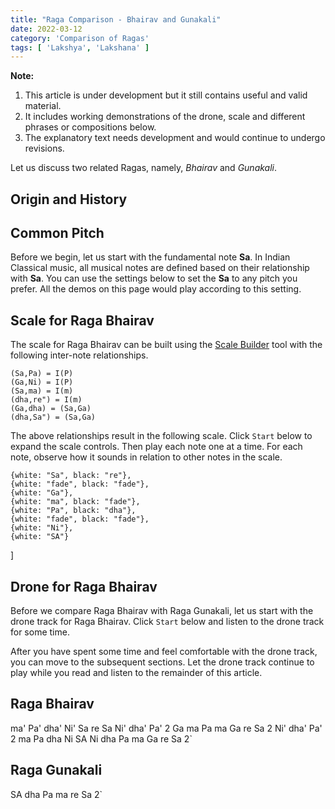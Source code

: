 ```yaml
---
title: "Raga Comparison - Bhairav and Gunakali"
date: 2022-03-12
category: 'Comparison of Ragas'
tags: [ 'Lakshya', 'Lakshana' ]
---
```



<Notice>

**Note:**
1.  This article is under development but it still contains useful and valid material.
2.  It includes working demonstrations of the drone, scale and different phrases or compositions below.
3.  The explanatory text needs development and would continue to undergo revisions. 

</Notice>

Let us discuss two related Ragas, namely, *Bhairav* and *Gunakali*.

## Origin and History



## Common Pitch

Before we begin, let us start with the fundamental note **Sa**. In Indian Classical music, all musical notes are defined based on their relationship with **Sa**. You can use the settings below to set the **Sa** to any pitch you prefer. All the demos on this page would play according to this setting.

<CommonPitch />

## Scale for Raga Bhairav

The scale for Raga Bhairav can be built using the [Scale Builder](/scalebuilder/) tool with the following inter-note relationships.

```
(Sa,Pa) = I(P)
(Ga,Ni) = I(P)
(Sa,ma) = I(m)
(dha,re") = I(m)
(Ga,dha) = (Sa,Ga)
(dha,Sa") = (Sa,Ga)
```

The above relationships result in the following scale. Click `Start` below to expand the scale controls. Then play each note one at a time. For each note, observe how it sounds in relation to other notes in the scale.

    {white: "Sa", black: "re"},
    {white: "fade", black: "fade"},
    {white: "Ga"},
    {white: "ma", black: "fade"},
    {white: "Pa", black: "dha"},
    {white: "fade", black: "fade"},
    {white: "Ni"},
    {white: "SA"}
]

<ScalePlayer title='Scale for Raga Bhairav' noteSpec={noteSpecBhairav} scale={bhairavScale} />

## Drone for Raga Bhairav

Before we compare Raga Bhairav with Raga Gunakali, let us start with the drone track for Raga Bhairav. Click `Start` below and listen to the drone track for some time.

<DronePlayer title='Drone for Raga Bhairav' settings={bhairavDrone} />

After you have spent some time and feel comfortable with the drone track, you can move to the subsequent sections. Let the drone track continue to play while you read and listen to the remainder of this article.

## Raga Bhairav

ma' Pa' dha' Ni' Sa re Sa Ni' dha' Pa' 2
Ga ma Pa ma Ga re Sa 2 Ni' dha' Pa' 2
ma Pa dha Ni SA Ni dha Pa ma Ga re Sa 2`

<MotifPlayer title='Aarohi and Avarohi phrases for Raga Bhairav' motif={bhairavMotif} scale={bhairavScale} />

## Raga Gunakali

SA dha Pa ma re Sa 2`

<MotifPlayer title='Aarohi and Avarohi phrases for Raga Gunakali' motif={gunakaliMotif} scale={bhairavScale} />